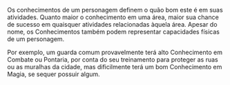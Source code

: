 
Os conhecimentos de um personagem definem o quão bom este é em suas atividades. Quanto maior o conhecimento em uma área, maior sua chance de sucesso em quaisquer atividades relacionadas àquela área. Apesar do nome, os Conhecimentos também podem representar capacidades físicas de um personagem.

Por exemplo, um guarda comum provavelmente terá alto Conhecimento em Combate ou Pontaria, por conta do seu treinamento para proteger as ruas ou as muralhas da cidade, mas dificilmente terá um bom Conhecimento em Magia, se sequer possuir algum.

<RenderConhecimentos />
